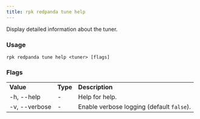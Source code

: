 ```yaml
---
title: rpk redpanda tune help
---
```


<head>
  <meta name="title" content="rpk redpanda tune help | Redpanda Docs" />
  <meta name="description" content="rpk redpanda tune help" />
</head>

Display detailed information about the tuner.

### Usage

```
rpk redpanda tune help <tuner> [flags]
```

### Flags

<table>
  <tbody>
    <tr>
      <td>
        <strong> Value</strong>
      </td>
      <td>
        <strong> Type</strong>
      </td>
      <td>
        <strong> Description</strong>
      </td>
    </tr>
    <tr>
      <td>-h, --help</td>
      <td>-</td>
      <td> Help for help.</td>
    </tr>
    <tr>
      <td>-v, --verbose</td>
      <td>-</td>
      <td>
        Enable verbose logging (default <code>false</code>).
      </td>
    </tr>
  </tbody>
</table>
